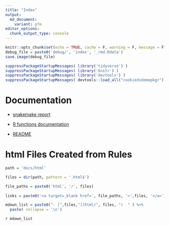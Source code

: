 ```yaml
---
title: "Index"
output: 
  md_document:
    variant: gfm
editor_options:
  chunk_output_type: console
---
```

<!-- 
The content rendered from this file is used for the snakemake report.
-->

```r
knitr::opts_chunk$set(echo = TRUE, cache = F, warning = F, message = F)
debug_file = paste0('debug/', 'index', '_rmd.Rdata')
save.image(debug_file)
```


```r
suppressPackageStartupMessages( library('tidyverse') )
suppressPackageStartupMessages( library('knitr') )
suppressPackageStartupMessages( library('devtools') )
suppressPackageStartupMessages( devtools::load_all("cookiedsdemopkgr") )
```

# Documentation

- [snakemake report](./snakemake_report/index.html)

- [R functions documentation](./cookie_ds_demoRdocs/index.html)

- [README](README.html)

# html Files Created from Rules

```r

path = 'docs/html'

files = dir(path, pattern = '.html$')

file_paths = paste0('html', '/', files)
  
links = paste0('<a target=_blank href=', file_paths, '>',files, '</a>')

```

```r
mdown_list = paste0("- [",files,"](html/", files, ")  " ) %>%
  paste( collapse = '\n')
```

`r mdown_list`

